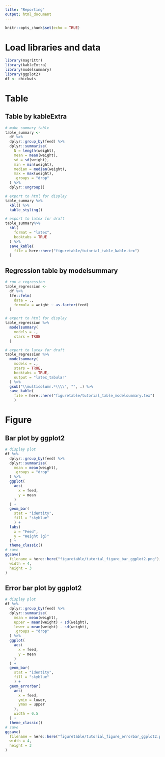 ```yaml
---
title: "Reporting"
output: html_document
---
```


```r
knitr::opts_chunk$set(echo = TRUE)
```

# Load libraries and data

```r
library(magrittr)
library(kableExtra)
library(modelsummary)
library(ggplot2)
df <- chickwts
```

# Table

## Table by kableExtra


```r
# make summary table
table_summary <-
  df %>%
  dplyr::group_by(feed) %>%
  dplyr::summarise(
    N = length(weight),
    mean = mean(weight),
    sd = sd(weight),
    min = min(weight),
    median = median(weight),
    max = max(weight),
    .groups = "drop"
  ) %>%
  dplyr::ungroup() 

# export to html for display
table_summary %>%
  kbl() %>%
  kable_styling()

# export to latex for draft
table_summary%>%
  kbl(
    format = "latex",
    booktabs = TRUE
  ) %>%
  save_kable(
    file = here::here("figuretable/tutorial_table_kable.tex")
  )
```
## Regression table by modelsummary

```r
# run a regression
table_regression <-
  df %>%
  lfe::felm(
    data = .,
    formula = weight ~ as.factor(feed)
  )

# export to html for display
table_regression %>%
  modelsummary(
    models = .,
    stars = TRUE
  )

# export to latex for draft
table_regression %>%
  modelsummary(
    models = .,
    stars = TRUE,
    booktabs = TRUE,
    output = "latex_tabular"
  ) %>%
  gsub("\\multicolumn.*\\\\", "", .) %>%
  save_kable(
    file = here::here("figuretable/tutorial_table_modelsummary.tex")
    )
```

# Figure

## Bar plot by ggplot2

```r
# display plot
df %>%
  dplyr::group_by(feed) %>%
  dplyr::summarise(
    mean = mean(weight),
    .groups = "drop"
  ) %>%
  ggplot(
    aes(
      x = feed,
      y = mean
    )
  ) +
  geom_bar(
    stat = "identity",
    fill = "skyblue"
    ) +
  labs(
    x = "Feed",
    y = "Weight (g)"
  ) +
  theme_classic() 
# save
ggsave(
  filename = here::here("figuretable/tutorial_figure_bar_ggplot2.png"),
  width = 4,
  height = 3
)
```

## Error bar plot by ggplot2

```r
# display plot
df %>%
  dplyr::group_by(feed) %>%
  dplyr::summarise(
    mean = mean(weight),
    upper = mean(weight) + sd(weight),
    lower = mean(weight) - sd(weight),
    .groups = "drop"
  ) %>%
  ggplot(
    aes(
      x = feed,
      y = mean
    )
  ) +
  geom_bar(
    stat = "identity",
    fill = "skyblue"
    ) +
  geom_errorbar(
    aes(
      x = feed,
      ymin = lower,
      ymax = upper
    ),
    width = 0.5
  ) +
  theme_classic()
# save
ggsave(
  filename = here::here("figuretable/tutorial_figure_errorbar_ggplot2.png"),
  width = 4,
  height = 3
)
```

